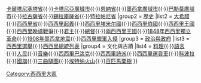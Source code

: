 {{Navbox
| title = {{flagicon|Sicily}}[[西西里岛|西西里]]
| name = 西西里
| style = width:100%
| image= [[File:Map of region of Sicily, Italy, with provinces-en.svg|230px]]
| group1 = 省份
| list1=[[阿格里真托省|阿格-{里}-真托省]]{{·}}[[卡爾塔尼塞塔省]]{{·}}[[卡塔尼亞廣域市]]{{·}}[[恩納省]]{{·}}[[墨西拿廣域市]]{{·}}[[巴勒莫廣域市]]{{·}}[[拉古薩省]]{{·}}[[錫拉庫薩省]]{{·}}[[特拉帕尼省]]
|group2 = [[西西里歷史|歷史]]
|list2  = [[大希腊]]{{·}}[[西西里行省|西西里省]]{{·}}[[西西里起義]]{{·}}[[西西里埃米尔國]]{{·}}[[西西里伯國]]{{·}}[[西西里王國]]{{·}}[[西西里晚禱戰爭]]{{·}}[[西西里君主列表|君主]]{{·}}[[西西里總督列表|總督]]{{·}}[[兩西西里王國]]{{·}}[[1848年西西里獨立革命]]{{·}}[[1908年墨西拿地震]]{{·}}[[西西里盟軍入侵]]
|group3 = [[西西里政治|政治與政府]]
|list3  = [[西西里選舉]]{{·}}[[西西里總統列表]] 
|group4 = 文化與古蹟
|list4  = [[西西里料理|料理]]{{·}}[[西西里语|語言]]{{·}}[[西西里人列表|人民]]{{·}}[[西西里音樂|音樂]]{{·}}[[西西里巴洛克]]{{·}}[[西西里詩派]]{{·}}[[西西里運貨車]]{{·}}[[科波拉 (扁帽)|科波拉]]{{·}}[[西西里國旗|國旗]]{{·}}[[三曲腿图]]{{·}}[[埃特纳火山]]{{·}}[[百匹馬栗樹]]
}}<noinclude>
[[Category:西西里大區]]
[[Category:意大利模板|{{PAGENAME}}]]

</noinclude>